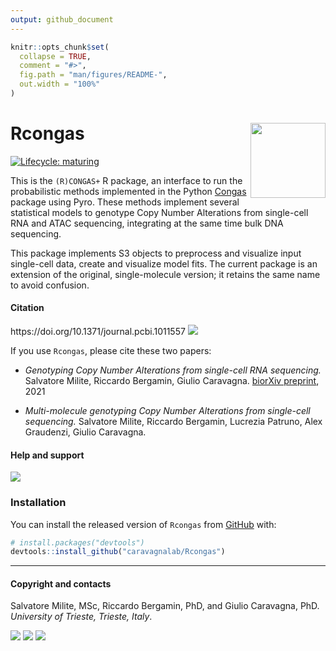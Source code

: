 ```yaml
---
output: github_document
---
```


```r
knitr::opts_chunk$set(
  collapse = TRUE,
  comment = "#>",
  fig.path = "man/figures/README-",
  out.width = "100%"
)
```

# Rcongas <a href='caravagnalab.github.io/rcongas'><img src='man/figures/logo.png' align="right" height="120" /></a>

<!-- badges: start -->
[![Lifecycle: maturing](https://img.shields.io/badge/lifecycle-maturing-blue.svg)](https://www.tidyverse.org/lifecycle/#maturing)
<!-- badges: end -->

This is the `(R)CONGAS+` R package, an interface to run the probabilistic methods implemented in the Python
[Congas](https://github.com/Militeee/congas) package using Pyro. These methods implement several statistical models 
to genotype Copy Number Alterations from single-cell RNA and ATAC sequencing, integrating at the same time bulk DNA sequencing.

This package implements S3 objects to preprocess and visualize input single-cell data, create and visualize model fits.
The current package is an extension of the original, single-molecule version; it retains the same name to avoid confusion.

#### Citation
https://doi.org/10.1371/journal.pcbi.1011557
[![](https://img.shields.io/badge/doi-10.1371/journal.pcbi.1011557-red.svg)](https://doi.org/10.1371/journal.pcbi.1011557)

If you use `Rcongas`, please cite these two papers:

* _Genotyping Copy Number Alterations from single-cell RNA sequencing._
Salvatore Milite, Riccardo Bergamin, Giulio Caravagna. [biorXiv preprint](https://www.biorxiv.org/content/10.1101/2021.02.02.429335v1), 2021

* _Multi-molecule genotyping Copy Number Alterations from single-cell sequencing._ Salvatore Milite, Riccardo Bergamin, Lucrezia Patruno, Alex Graudenzi, Giulio Caravagna. 

#### Help and support

[![](https://img.shields.io/badge/GitHub%20Pages-https://caravagnalab.github.io/rcongas/-steelblue.svg)](https://caravagnalab.github.io/rcongas)

### Installation

You can install the released version of `Rcongas` from
[GitHub](https://github.com/) with:

``` r
# install.packages("devtools")
devtools::install_github("caravagnalab/Rcongas")
```

-----

#### Copyright and contacts

Salvatore Milite, MSc, Riccardo Bergamin, PhD, and Giulio Caravagna, PhD. _University of Trieste, Trieste, Italy_.

[![](https://img.shields.io/badge/Email-gcaravagn@gmail.com-steelblue.svg)](mailto:gcaravagn@gmail.com)
[![](https://img.shields.io/badge/CDS%20Lab%20Github-caravagnalab-seagreen.svg)](https://github.com/caravagnalab)
[![](https://img.shields.io/badge/CDS%20Lab%20webpage-https://www.caravagnalab.org/-red.svg)](https://www.caravagnalab.org/)

